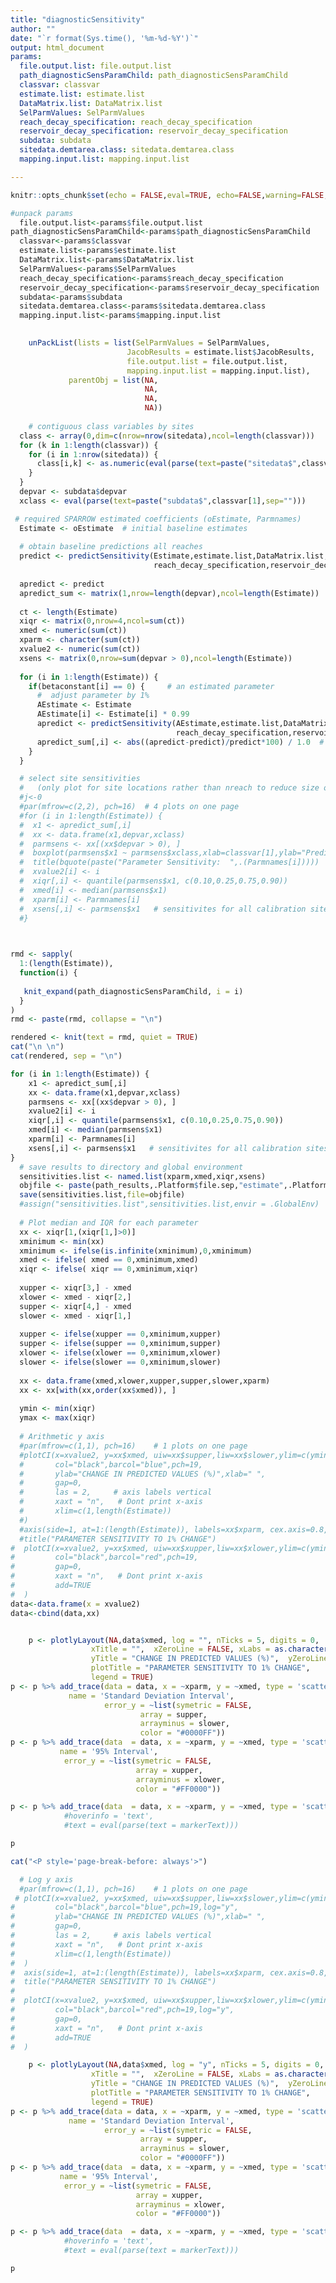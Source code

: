 ```yaml
---
title: "diagnosticSensitivity"
author: ""
date: "`r format(Sys.time(), '%m-%d-%Y')`"
output: html_document
params:
  file.output.list: file.output.list
  path_diagnosticSensParamChild: path_diagnosticSensParamChild
  classvar: classvar
  estimate.list: estimate.list
  DataMatrix.list: DataMatrix.list
  SelParmValues: SelParmValues
  reach_decay_specification: reach_decay_specification
  reservoir_decay_specification: reservoir_decay_specification
  subdata: subdata
  sitedata.demtarea.class: sitedata.demtarea.class
  mapping.input.list: mapping.input.list

---
```


```r
knitr::opts_chunk$set(echo = FALSE,eval=TRUE, echo=FALSE,warning=FALSE, message = FALSE)
```

```r
#unpack params
  file.output.list<-params$file.output.list
path_diagnosticSensParamChild<-params$path_diagnosticSensParamChild
  classvar<-params$classvar
  estimate.list<-params$estimate.list
  DataMatrix.list<-params$DataMatrix.list
  SelParmValues<-params$SelParmValues
  reach_decay_specification<-params$reach_decay_specification
  reservoir_decay_specification<-params$reservoir_decay_specification
  subdata<-params$subdata
  sitedata.demtarea.class<-params$sitedata.demtarea.class
  mapping.input.list<-params$mapping.input.list

  
    unPackList(lists = list(SelParmValues = SelParmValues,
                          JacobResults = estimate.list$JacobResults,
                          file.output.list = file.output.list,
                          mapping.input.list = mapping.input.list),
             parentObj = list(NA,
                              NA,
                              NA,
                              NA))
    
    # contiguous class variables by sites
  class <- array(0,dim=c(nrow=nrow(sitedata),ncol=length(classvar))) 
  for (k in 1:length(classvar)) { 
    for (i in 1:nrow(sitedata)) {
      class[i,k] <- as.numeric(eval(parse(text=paste("sitedata$",classvar[k],"[",i,"]",sep=""))))
    } 
  }
  depvar <- subdata$depvar
  xclass <- eval(parse(text=paste("subdata$",classvar[1],sep="")))
```

```r
 # required SPARROW estimated coefficients (oEstimate, Parmnames)
  Estimate <- oEstimate  # initial baseline estimates
  
  # obtain baseline predictions all reaches
  predict <- predictSensitivity(Estimate,estimate.list,DataMatrix.list,SelParmValues,
                                reach_decay_specification,reservoir_decay_specification,subdata)
  
  apredict <- predict
  apredict_sum <- matrix(1,nrow=length(depvar),ncol=length(Estimate))
  
  ct <- length(Estimate)
  xiqr <- matrix(0,nrow=4,ncol=sum(ct))
  xmed <- numeric(sum(ct))
  xparm <- character(sum(ct))
  xvalue2 <- numeric(sum(ct))
  xsens <- matrix(0,nrow=sum(depvar > 0),ncol=length(Estimate))
  
  for (i in 1:length(Estimate)) {
    if(betaconstant[i] == 0) {     # an estimated parameter
      #  adjust parameter by 1%
      AEstimate <- Estimate
      AEstimate[i] <- Estimate[i] * 0.99
      apredict <- predictSensitivity(AEstimate,estimate.list,DataMatrix.list,SelParmValues,
                                     reach_decay_specification,reservoir_decay_specification,subdata)
      apredict_sum[,i] <- abs((apredict-predict)/predict*100) / 1.0  # change relative to 1% change
    }
  }
```

 
```r
  # select site sensitivities 
  #   (only plot for site locations rather than nreach to reduce size of display)
  #j<-0
  #par(mfrow=c(2,2), pch=16)  # 4 plots on one page
  #for (i in 1:length(Estimate)) {
  #  x1 <- apredict_sum[,i]
  #  xx <- data.frame(x1,depvar,xclass)
  #  parmsens <- xx[(xx$depvar > 0), ] 
  #  boxplot(parmsens$x1 ~ parmsens$xclass,xlab=classvar[1],ylab="Prediction Change (%) Relative to 1% Change",las = 2)
  #  title(bquote(paste("Parameter Sensitivity:  ",.(Parmnames[i]))))  
  #  xvalue2[i] <- i
  #  xiqr[,i] <- quantile(parmsens$x1, c(0.10,0.25,0.75,0.90)) 
  #  xmed[i] <- median(parmsens$x1)
  #  xparm[i] <- Parmnames[i]
  #  xsens[,i] <- parmsens$x1   # sensitivites for all calibration sites
  #}
  


rmd <- sapply(
  1:(length(Estimate)),
  function(i) {
  
   knit_expand(path_diagnosticSensParamChild, i = i)
  }
)
rmd <- paste(rmd, collapse = "\n")

```

```r

rendered <- knit(text = rmd, quiet = TRUE)
cat("\n \n")
cat(rendered, sep = "\n")

```


```r
for (i in 1:length(Estimate)) {
    x1 <- apredict_sum[,i]
    xx <- data.frame(x1,depvar,xclass)
    parmsens <- xx[(xx$depvar > 0), ] 
    xvalue2[i] <- i
    xiqr[,i] <- quantile(parmsens$x1, c(0.10,0.25,0.75,0.90)) 
    xmed[i] <- median(parmsens$x1)
    xparm[i] <- Parmnames[i]
    xsens[,i] <- parmsens$x1   # sensitivites for all calibration sites
}   
  # save results to directory and global environment
  sensitivities.list <- named.list(xparm,xmed,xiqr,xsens)
  objfile <- paste(path_results,.Platform$file.sep,"estimate",.Platform$file.sep,run_id,"_sensitivities.list",sep="") 
  save(sensitivities.list,file=objfile)
  #assign("sensitivities.list",sensitivities.list,envir = .GlobalEnv)
  
  # Plot median and IQR for each parameter
  xx <- xiqr[1,(xiqr[1,]>0)]  
  xminimum <- min(xx)
  xminimum <- ifelse(is.infinite(xminimum),0,xminimum)
  xmed <- ifelse( xmed == 0,xminimum,xmed)
  xiqr <- ifelse( xiqr == 0,xminimum,xiqr)
  
  xupper <- xiqr[3,] - xmed
  xlower <- xmed - xiqr[2,]
  supper <- xiqr[4,] - xmed
  slower <- xmed - xiqr[1,]
  
  xupper <- ifelse(xupper == 0,xminimum,xupper)
  supper <- ifelse(supper == 0,xminimum,supper)
  xlower <- ifelse(xlower == 0,xminimum,xlower)
  slower <- ifelse(slower == 0,xminimum,slower)
  
  xx <- data.frame(xmed,xlower,xupper,supper,slower,xparm)
  xx <- xx[with(xx,order(xx$xmed)), ]  
  
  ymin <- min(xiqr)
  ymax <- max(xiqr)
  
  # Arithmetic y axis
  #par(mfrow=c(1,1), pch=16)    # 1 plots on one page
  #plotCI(x=xvalue2, y=xx$xmed, uiw=xx$supper,liw=xx$slower,ylim=c(ymin,ymax),
  #       col="black",barcol="blue",pch=19,
  #       ylab="CHANGE IN PREDICTED VALUES (%)",xlab=" ",
  #       gap=0,
  #       las = 2,     # axis labels vertical
  #       xaxt = "n",   # Dont print x-axis
  #       xlim=c(1,length(Estimate))
  #)
  #axis(side=1, at=1:(length(Estimate)), labels=xx$xparm, cex.axis=0.8, las = 2)
  #title("PARAMETER SENSITIVITY TO 1% CHANGE")
#  plotCI(x=xvalue2, y=xx$xmed, uiw=xx$xupper,liw=xx$xlower,ylim=c(ymin,ymax),
#         col="black",barcol="red",pch=19,
#         gap=0,
#         xaxt = "n",   # Dont print x-axis
#         add=TRUE
#  )
data<-data.frame(x = xvalue2)
data<-cbind(data,xx)


    p <- plotlyLayout(NA,data$xmed, log = "", nTicks = 5, digits = 0,
                  xTitle = "",  xZeroLine = FALSE, xLabs = as.character(data$xparm),
                  yTitle = "CHANGE IN PREDICTED VALUES (%)",  yZeroLine = FALSE,ymin = ymin, ymax = ymax,
                  plotTitle = "PARAMETER SENSITIVITY TO 1% CHANGE",
                  legend = TRUE)
p <- p %>% add_trace(data = data, x = ~xparm, y = ~xmed, type = 'scatter', mode = 'markers',color = I("#0000FF"),
             name = 'Standard Deviation Interval',
                     error_y = ~list(symetric = FALSE,
                             array = supper,
                             arrayminus = slower,
                             color = "#0000FF"))
p <- p %>% add_trace(data  = data, x = ~xparm, y = ~xmed, type = 'scatter', mode = 'markers',color = I("#FF0000"),
           name = '95% Interval',
            error_y = ~list(symetric = FALSE,
                            array = xupper,
                            arrayminus = xlower,
                            color = "#FF0000"))

p <- p %>% add_trace(data  = data, x = ~xparm, y = ~xmed, type = 'scatter', mode = 'markers',color = I("black"),name = 'mean')#,
            #hoverinfo = 'text',
            #text = eval(parse(text = markerText)))

p
```

```r
cat("<P style='page-break-before: always'>") 
```

```r
  
  # Log y axis
  #par(mfrow=c(1,1), pch=16)    # 1 plots on one page
 # plotCI(x=xvalue2, y=xx$xmed, uiw=xx$supper,liw=xx$slower,ylim=c(ymin,ymax),
#         col="black",barcol="blue",pch=19,log="y",
#         ylab="CHANGE IN PREDICTED VALUES (%)",xlab=" ",
#         gap=0,
#         las = 2,     # axis labels vertical
#         xaxt = "n",   # Dont print x-axis
#         xlim=c(1,length(Estimate))
#  )
#  axis(side=1, at=1:(length(Estimate)), labels=xx$xparm, cex.axis=0.8, las = 2)
#  title("PARAMETER SENSITIVITY TO 1% CHANGE")
#  
#  plotCI(x=xvalue2, y=xx$xmed, uiw=xx$xupper,liw=xx$xlower,ylim=c(ymin,ymax),
#         col="black",barcol="red",pch=19,log="y",
#         gap=0,
#         xaxt = "n",   # Dont print x-axis
#         add=TRUE
#  )

    p <- plotlyLayout(NA,data$xmed, log = "y", nTicks = 5, digits = 0,
                  xTitle = "",  xZeroLine = FALSE, xLabs = as.character(data$xparm),
                  yTitle = "CHANGE IN PREDICTED VALUES (%)",  yZeroLine = FALSE,ymin = ymin, ymax = ymax,
                  plotTitle = "PARAMETER SENSITIVITY TO 1% CHANGE",
                  legend = TRUE)
p <- p %>% add_trace(data = data, x = ~xparm, y = ~xmed, type = 'scatter', mode = 'markers',color = I("#0000FF"),
             name = 'Standard Deviation Interval',
                     error_y = ~list(symetric = FALSE,
                             array = supper,
                             arrayminus = slower,
                             color = "#0000FF"))
p <- p %>% add_trace(data  = data, x = ~xparm, y = ~xmed, type = 'scatter', mode = 'markers',color = I("#FF0000"),
           name = '95% Interval',
            error_y = ~list(symetric = FALSE,
                            array = xupper,
                            arrayminus = xlower,
                            color = "#FF0000"))

p <- p %>% add_trace(data  = data, x = ~xparm, y = ~xmed, type = 'scatter', mode = 'markers',color = I("black"),name = 'mean')#,
            #hoverinfo = 'text',
            #text = eval(parse(text = markerText)))

p
```

